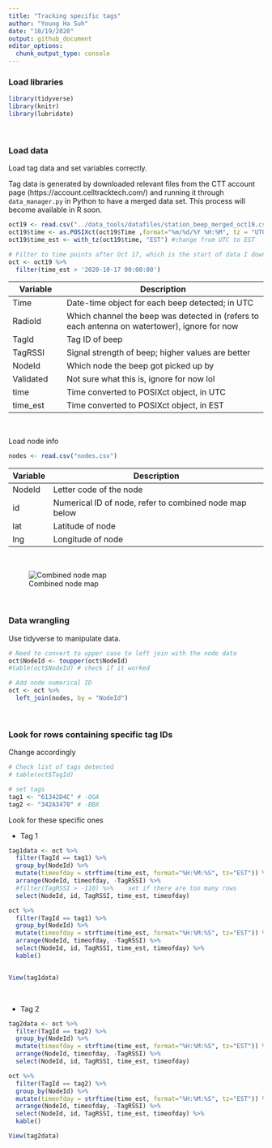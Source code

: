 ```yaml
---
title: "Tracking specific tags"
author: "Young Ha Suh"   
date: "10/19/2020"
output: github_document
editor_options: 
  chunk_output_type: console
---
```


### Load libraries
```r
library(tidyverse)
library(knitr)
library(lubridate)
```

<br>

### Load data

Load tag data and set variables correctly. 

Tag data is generated by downloaded relevant files from the CTT account page (https://account.celltracktech.com/) and running it through `data_manager.py`  in Python to have a merged data set. This process will become available in R soon.

```r
oct19 <- read.csv("../data_tools/datafiles/station_beep_merged_oct19.csv" )
oct19$time <- as.POSIXct(oct19$Time ,format="%m/%d/%Y %H:%M", tz = "UTC")
oct19$time_est <- with_tz(oct19$time, "EST") #change from UTC to EST

# Filter to time points after Oct 17, which is the start of data I downloaded
oct <- oct19 %>% 
  filter(time_est > '2020-10-17 00:00:00')
```

| Variable  | Description  |
|------------|-------------------------------------------|
| Time | Date-time object for each beep detected; in UTC |
| RadioId  | Which channel the beep was detected in (refers to each antenna on watertower), ignore for now |
| TagId  | Tag ID of beep |
| TagRSSI  | Signal strength of beep; higher values are better |
| NodeId  | Which node the beep got picked up by |
| Validated | Not sure what this is, ignore for now lol |
| time | Time converted to POSIXct object, in UTC |
| time_est | Time converted to POSIXct object, in EST |


<br>

Load node info
```r
nodes <- read.csv("nodes.csv")
```

| Variable  | Description  |
|------------|-------------------------------------------|
| NodeId | Letter code of the node |
| id  | Numerical ID of node, refer to combined node map below |
| lat  | Latitude of node |
| lng  | Longitude of node |

<br>

![Combined node map](nodemap.png)

<br>


### Data wrangling 

Use tidyverse to manipulate data. 

```r
# Need to convert to upper case to left join with the node data
oct$NodeId <- toupper(oct$NodeId)
#table(oct$NodeId) # check if it worked

# Add node numerical ID
oct <- oct %>% 
  left_join(nodes, by = "NodeId")
```

<br>

### Look for rows containing specific tag IDs

Change accordingly
```r
# Check list of tags detected
# table(oct$TagId)

# set tags
tag1 <- "61342D4C" # -QGA
tag2 <- "342A3478" # -BBX
```

Look for these specific ones

* Tag 1
```r
tag1data <- oct %>% 
  filter(TagId == tag1) %>% 
  group_by(NodeId) %>% 
  mutate(timeofday = strftime(time_est, format="%H:%M:%S", tz="EST")) %>% 
  arrange(NodeId, timeofday, -TagRSSI) %>% 
  #filter(TagRSSI > -110) %>%    set if there are too many rows
  select(NodeId, id, TagRSSI, time_est, timeofday)

oct %>% 
  filter(TagId == tag1) %>% 
  group_by(NodeId) %>% 
  mutate(timeofday = strftime(time_est, format="%H:%M:%S", tz="EST")) %>% 
  arrange(NodeId, timeofday, -TagRSSI) %>% 
  select(NodeId, id, TagRSSI, time_est, timeofday) %>% 
  kable()


View(tag1data)
```

<br> 

* Tag 2
```r
tag2data <- oct %>% 
  filter(TagId == tag2) %>% 
  group_by(NodeId) %>% 
  mutate(timeofday = strftime(time_est, format="%H:%M:%S", tz="EST")) %>% 
  arrange(NodeId, timeofday, -TagRSSI) %>% 
  select(NodeId, id, TagRSSI, time_est, timeofday)

oct %>% 
  filter(TagId == tag2) %>% 
  group_by(NodeId) %>% 
  mutate(timeofday = strftime(time_est, format="%H:%M:%S", tz="EST")) %>% 
  arrange(NodeId, timeofday, -TagRSSI) %>% 
  select(NodeId, id, TagRSSI, time_est, timeofday) %>% 
  kable()

View(tag2data)
```

